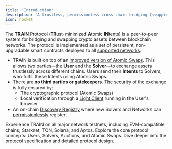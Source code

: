 ```yaml
---
title: 'Introduction'
description: 'A trustless, permissionless cross-chain bridging (swapping) solution.'
icon: rocket
---
```


The **TRAIN** Protocol (**TR**ust-minimized **A**tomic **IN**tents) is a peer-to-peer system for bridging and swapping crypto assets between blockchain networks. The protocol is implemented as a set of persistent, non-upgradable smart contracts deployed to all [supported networks](/protocol/contracts).

- TRAIN is built on top of an [improved version of Atomic Swaps](/protocol/atomic-swaps-prehtlc). This allows two parties—the **User** and the **Solver**—to exchange assets trustlessly across different chains. Users send their **Intents** to Solvers, who fulfill these Intents using Atomic Swaps.
- There are **no third parties or gatekeepers**. The security of the exchange is fully ensured by:
  - The cryptographic protocol (Atomic Swaps)
  - Local verification through a [Light Client](/protocol/dApp) running in the User's browser
- An on-chain [Discovery Registry](/protocol/discovery) where new Solvers and Networks can [permissionlessly](/protocol/usage-add-new-network) register.

<CardGroup cols={3}>
  <Card title="Try TRAIN in Action" icon="square-1" href="https://app.train.tech">
    Experience TRAIN on all major network testnets, including EVM-compatible chains, Starknet, TON, Solana, and Aptos.
  </Card>
  <Card title="Protocol Concepts" icon="square-2" href="/protocol/the-protocol">
    Explore the core protocol concepts: Users, Solvers, Auctions, and Atomic Swaps.
  </Card>
  <Card title="Protocol Spec" icon="square-3" href="/protocol-spec">
    Dive deeper into the protocol specification and detailed protocol design.
  </Card>
</CardGroup>